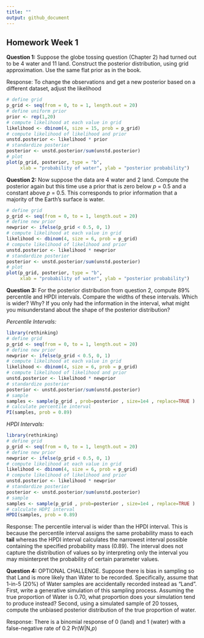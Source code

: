 ```yaml
---
title: ""
output: github_document
---
```


## Homework Week 1

**Question 1:** Suppose the globe tossing question (Chapter 2) had turned out to be 4 water and 11 land. Construct the posterior distribution, using grid approximation. Use the same flat prior as in the book.  

Response: To change the observations and get a new posterior based on a different dataset, adjust the likelihood

```r
# define grid 
p_grid <- seq(from = 0, to = 1, length.out = 20)
# define uniform prior 
prior <- rep(1,20)
# compute likelihood at each value in grid 
likelihood <- dbinom(4, size = 15, prob = p_grid)
# compute likelihood of likelihood and prior 
unstd.posterior <- likelihood * prior
# standardize posterior 
posterior <- unstd.posterior/sum(unstd.posterior)
# plot 
plot(p_grid, posterior, type = "b", 
     xlab = "probability of water", ylab = "posterior probability")
```

**Question 2:** Now suppose the data are 4 water and 2 land. Compute the posterior again but this time use a prior that is zero below *p* = 0.5 and a constant above *p* = 0.5. This corresponds to prior information that a majority of the Earth's surface is water. 

```r
# define grid 
p_grid <- seq(from = 0, to = 1, length.out = 20)
# define new prior 
newprior <- ifelse(p_grid < 0.5, 0, 1)
# compute likelihood at each value in grid 
likelihood <- dbinom(4, size = 6, prob = p_grid)
# compute likelihood of likelihood and prior 
unstd.posterior <- likelihood * newprior
# standardize posterior 
posterior <- unstd.posterior/sum(unstd.posterior)
# plot 
plot(p_grid, posterior, type = "b", 
     xlab = "probability of water", ylab = "posterior probability")
```

**Question 3:** For the posterior distribution from question 2, compute 89% percentile and HPDI intervals. Compare the widths of these intervals. Which is wider? Why? If you only had the information in the interval, what might you misunderstand about the shape of the posterior distribution?  


*Percentile Intervals:*
```r
library(rethinking)
# define grid 
p_grid <- seq(from = 0, to = 1, length.out = 20)
# define new prior 
newprior <- ifelse(p_grid < 0.5, 0, 1)
# compute likelihood at each value in grid 
likelihood <- dbinom(4, size = 6, prob = p_grid)
# compute likelihood of likelihood and prior 
unstd.posterior <- likelihood * newprior
# standardize posterior 
posterior <- unstd.posterior/sum(unstd.posterior)
# sample
samples <- sample(p_grid , prob=posterior , size=1e4 , replace=TRUE )
# calculate percentile interval
PI(samples, prob = 0.89)
```


*HPDI Intervals:*
```r
library(rethinking)
# define grid 
p_grid <- seq(from = 0, to = 1, length.out = 20)
# define new prior 
newprior <- ifelse(p_grid < 0.5, 0, 1)
# compute likelihood at each value in grid 
likelihood <- dbinom(4, size = 6, prob = p_grid)
# compute likelihood of likelihood and prior 
unstd.posterior <- likelihood * newprior
# standardize posterior 
posterior <- unstd.posterior/sum(unstd.posterior)
# sample
samples <- sample(p_grid , prob=posterior , size=1e4 , replace=TRUE )
# calculate HDPI interval 
HPDI(samples, prob = 0.89)
```

Response: The percentile interval is wider than the HPDI interval. This is because the percentile interval assigns the same probability mass to each **tail** whereas the HPDI interval calculates the narrowest interval possible containing the specified probability mass (0.89). The interval does not capture the distribution of values so by interpreting only the interval you may misinterpret the probability of certain parameter values.


**Question 4:** OPTIONAL CHALLENGE. Suppose there is bias in sampling so that Land is more likely than Water to be recorded. Specifically, assume that 1-in-5 (20%) of Water samples are accidentally recorded instead as "Land". First, write a generative simulation of this sampling process. Assuming the true proportion of Water is 0.70, what proportion does your simulation tend to produce instead? Second, using a simulated sample of 20 tosses, compute the unbiased posterior distribution of the true proportion of water.  

Response: There is a binomial response of 0 (land) and 1 (water) with a false-negative rate of 0.2
Pr(W|N,*p*)

```r

```